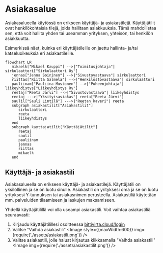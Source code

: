 
# Asiakasalue

Asiakasalueella käytössä on erikseen käyttäjä- ja asiakastilejä. Käyttäjätilit ovat henkilökohtaisia tilejä, joida hallitaan asiakkuuksia. Tämä mahdollistaa sen, että voit hallita yhden tai useamman yrityksen, yhteisön, tai henkilön asiakkuutta.

Esimerkissä näet, kuinka eri käyttäjätileille on jaettu hallinta- ja/tai katseluoikeuksia eri asiakastileille.

```mermaid
flowchart LR
   mikaelk["Mikael Kauppi"] -->|"Toimitusjohtaja"| sirkulaattori["Sirkulaattori Oy"]
   jennas["Jenna Soininen"] -->|"Sivustovastaava"| sirkulaattori
   riittas["Riitta Salmela"] -->|"Henkilöstövastaava"| sirkulaattori
   pauliinam["Pauliina Mustonen"] -->|"Puheenjohtaja"| liikeyhdistys["Liikeyhdistys Ry"]
   reetaj["Reeta Järvi"] -->|"Sivustovastaava"| liikeyhdistys
   reetaj --->|"Yksityisasiakas"| reeta["Reeta Järvi"]
   saulil["Sauli Lintilä"] --->|"Reetan kaveri"| reeta
   subgraph asiakastilit["Asiakastilit"]
      sirkulaattori
      reeta
      liikeyhdistys
   end
   subgraph kayttajatilit["Käyttäjätilit"]
      reetaj
      saulil
      pauliinam
      jennas
      riittas
      mikaelk
   end
```

## Käyttäjä- ja asiakastili

Asiakasalueella on erikseen käyttäjä- ja asiakastilejä. Käyttäjätili on yksilöllinen ja se on luotu sinulle. Asiakastili on yrityksesi oma ja se on luotu yrityksesi Y-tunnuksen tai asiakasnimen perusteella. Asiakastiliä käytetään mm. palveluiden tilaamiseen ja laskujen maksamiseen.

Yhdellä käyttäjätilillä voi olla useampi asiakastili. Voit vaihtaa asiakastiliä seuraavasti:

1. Kirjaudu käyttäjätilillesi osoitteessa [bittivirta.cloud/login](https://bittivirta.cloud/login)
2. Valitse "Vaihda asiakastili"
   <Image style={{maxWidth:600}} img={require('./assets/asiakastili.png')} />
3. Valitse asiakastili, jolle haluat kirjautua klikkaamalla "Vaihda asiakastili"
   <Image img={require('./assets/asiakastilit.png')} />
